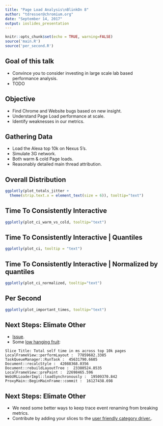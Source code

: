 ```yaml
---
title: "Page Load Analysis\nBlinkOn 8"
author: "tdresser@chromium.org"
date: "September 14, 2017"
output: ioslides_presentation
---
```


```r
knitr::opts_chunk$set(echo = TRUE, warning=FALSE)
source('main.R')
source('per_second.R')
```

## Goal of this talk
* Convince you to consider investing in large scale lab based performance analysis.
* TODO

## Objective
* Find Chrome and Website bugs based on new insight.
* Understand Page Load performance at scale.
* Identify weaknesses in our metrics.

## Gathering Data
* Load the Alexa top 10k on Nexus 5's.
* Simulate 3G network.
* Both warm & cold Page loads.
* Reasonably detailed main thread attribution.

## Overall Distribution

```r
ggplotly(plot_totals_jitter +
  theme(strip.text.x = element_text(size = 6)), tooltip="text")
```

## Time To Consistently Interactive

```r
ggplotly(plot_ci_warm_vs_cold, tooltip="text")
```

## Time To Consistently Interactive | Quantiles
```r
ggplotly(plot_ci, tooltip = "text")
```

## Time To Consistently Interactive | Normalized by quantiles
```r
ggplotly(plot_ci_normalized, tooltip="text")
```

## Per Second
```r
ggplotly(plot_important_times, tooltip="text")
```

## Next Steps: Elimate Other
* [Issue](https://github.com/catapult-project/catapult/issues/3864).
* Some [low hanging fruit](https://gist.github.com/deepanjanroy/84788dee9be12b01502a1708daf135da):

```
Slice Title: Total self time in ms across top 10k pages
LocalFrameView::performLayout :  77859682.3385
TaskQueueManager::RunTask :  45631790.6605
Document::recalcStyle :  42088368.0356
Document::rebuildLayoutTree :  23380524.8535
LocalFrameView::prePaint :  22698465.596
WebURLLoaderImpl::loadSynchronously :  19509370.842
ProxyMain::BeginMainFrame::commit :  16127438.698
```

## Next Steps: Elimate Other
* We need some better ways to keep trace event renaming from breaking metrics.
* Contribute by adding your slices to the [user friendly category driver.](https://cs.chromium.org/chromium/src/third_party/catapult/tracing/tracing/extras/chrome/chrome_user_friendly_category_driver.html).
